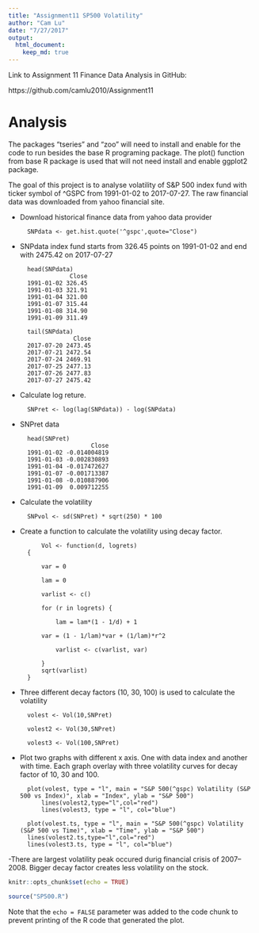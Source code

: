 ```yaml
---
title: "Assignment11 SP500 Volatility"
author: "Cam Lu"
date: "7/27/2017"
output:
  html_document:
    keep_md: true
---
```


Link to Assignment 11 Finance Data Analysis in GitHub:

https://github.com/camlu2010/Assignment11

# Analysis 
The packages "tseries" and "zoo" will need to install and enable for the code to run besides the base R programing package. The plot() function from base R package is used that will not need install and enable ggplot2 package.

The goal of this project is to analyse volatility of S&P 500 index fund with ticker symbol of ^GSPC from 1991-01-02 to 2017-07-27. The raw financial data was downloaded from yahoo financial site.


- Download historical finance data from yahoo data provider

		SNPdata <- get.hist.quote('^gspc',quote="Close")

- SNPdata index fund starts from 326.45 points on 1991-01-02 and end with 2475.42 on 2017-07-27
		
		head(SNPdata)
		            Close
		1991-01-02 326.45
		1991-01-03 321.91
		1991-01-04 321.00
		1991-01-07 315.44
		1991-01-08 314.90
		1991-01-09 311.49
		
		tail(SNPdata)
		             Close
		2017-07-20 2473.45
		2017-07-21 2472.54
		2017-07-24 2469.91
		2017-07-25 2477.13
		2017-07-26 2477.83
		2017-07-27 2475.42

- Calculate log reture.
		
		SNPret <- log(lag(SNPdata)) - log(SNPdata)

- SNPret data
		
		head(SNPret)
		                  Close
		1991-01-02 -0.014004819
		1991-01-03 -0.002830893
		1991-01-04 -0.017472627
		1991-01-07 -0.001713387
		1991-01-08 -0.010887906
		1991-01-09  0.009712255
		
- Calculate the volatility

		SNPvol <- sd(SNPret) * sqrt(250) * 100
		
- Create a function to calculate the volatility using decay factor.
		
			Vol <- function(d, logrets)
		{
		
			var = 0
		
			lam = 0
		
			varlist <- c()
		
			for (r in logrets) {
		
				lam = lam*(1 - 1/d) + 1
			
			var = (1 - 1/lam)*var + (1/lam)*r^2
		
				varlist <- c(varlist, var)
		
			}
			sqrt(varlist)
		}
		
		
- Three different decay factors (10, 30, 100) is used to calculate the volatility

		volest <- Vol(10,SNPret)
		
		volest2 <- Vol(30,SNPret)
		
		volest3 <- Vol(100,SNPret)
	
- Plot two graphs with different x axis. One with data index and another with time. Each graph overlay with three volatility curves for decay factor of 10, 30 and 100.

		plot(volest, type = "l", main = "S&P 500(^gspc) Volatility (S&P 500 vs Index)", xlab = "Index", ylab = "S&P 500")
			lines(volest2,type="l",col="red")
			lines(volest3, type = "l", col="blue")
			
		plot(volest.ts, type = "l", main = "S&P 500(^gspc) Volatility (S&P 500 vs Time)", xlab = "Time", ylab = "S&P 500")
		lines(volest2.ts,type="l",col="red")
		lines(volest3.ts, type = "l", col="blue")
		
-There are largest volatility peak occured durig financial crisis of 2007–2008. Bigger decay factor creates less volatility on the stock.		
			

```r
knitr::opts_chunk$set(echo = TRUE)
```



```r
source("SP500.R")
```


Note that the `echo = FALSE` parameter was added to the code chunk to prevent printing of the R code that generated the plot.
